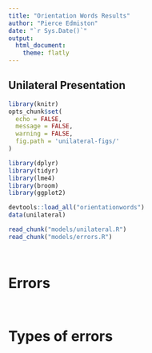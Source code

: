 ```yaml
---
title: "Orientation Words Results"
author: "Pierce Edmiston"
date: "`r Sys.Date()`"
output:
  html_document:
    theme: flatly
---
```


## Unilateral Presentation

```r
library(knitr)
opts_chunk$set(
  echo = FALSE,
  message = FALSE,
  warning = FALSE,
  fig.path = 'unilateral-figs/'
)

library(dplyr)
library(tidyr)
library(lme4)
library(broom)
library(ggplot2)

devtools::load_all("orientationwords")
data(unilateral)

read_chunk("models/unilateral.R")
read_chunk("models/errors.R")
```

```r
```

```r
```

# Errors

```r
```

```r
```

# Types of errors

```r
```
